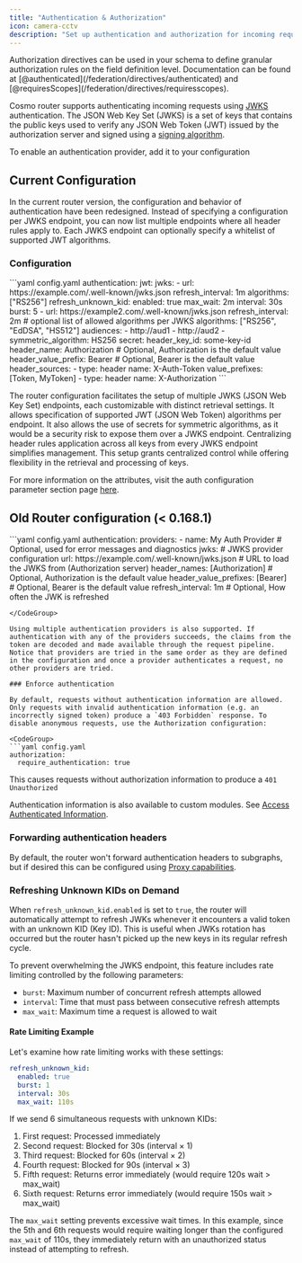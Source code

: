 ```yaml
---
title: "Authentication & Authorization"
icon: camera-cctv
description: "Set up authentication and authorization for incoming requests"
---
```


<Info>
  Authorization directives can be used in your schema to define granular authorization rules on the field definition level. Documentation can be found at [@authenticated](/federation/directives/authenticated) and [@requiresScopes](/federation/directives/requiresscopes).
</Info>

Cosmo router supports authenticating incoming requests using [JWKS](https://auth0.com/docs/secure/tokens/json-web-tokens/json-web-key-sets) authentication. The JSON Web Key Set (JWKS) is a set of keys that contains the public keys used to verify any JSON Web Token (JWT) issued by the authorization server and signed using a [signing algorithm](https://auth0.com/docs/tokens/concepts/signing-algorithms).

To enable an authentication provider, add it to your configuration

## Current Configuration

In the current router version, the configuration and behavior of authentication have been redesigned. Instead of specifying a configuration per JWKS endpoint, you can now list multiple endpoints where all header rules apply to. Each JWKS endpoint can optionally specify a whitelist of supported JWT algorithms.

### Configuration

<CodeGroup>
  ```yaml config.yaml
  authentication:
    jwt:
      jwks:
        - url: https://example.com/.well-known/jwks.json
          refresh_interval: 1m
          algorithms: ["RS256"]
          refresh_unknown_kid:
            enabled: true
            max_wait: 2m
            interval: 30s
            burst: 5
        - url: https://example2.com/.well-known/jwks.json
          refresh_interval: 2m
          # optional list of allowed algorithms per JWKS
          algorithms: ["RS256", "EdDSA", "HS512"]
          audiences:
            - http://aud1
            - http://aud2
        - symmetric_algorithm: HS256
          secret: <your_secret>
          header_key_id: some-key-id
      header_name: Authorization # Optional, Authorization is the default value
      header_value_prefix: Bearer # Optional, Bearer is the default value
      header_sources:
        - type: header
          name: X-Auth-Token
          value_prefixes: [Token, MyToken]
        - type: header
          name: X-Authorization
  ```
</CodeGroup>

The router configuration facilitates the setup of multiple JWKS (JSON Web Key Set) endpoints, each customizable with distinct retrieval settings. It allows specification of supported JWT (JSON Web Token) algorithms per endpoint. It also allows the use of secrets for symmetric algorithms, as it would be a security risk to expose them over a JWKS endpoint. Centralizing header rules application across all keys from every JWKS endpoint simplifies management. This setup grants centralized control while offering flexibility in the retrieval and processing of keys.

For more information on the attributes, visit the auth configuration parameter section page [here](/router/configuration#authentication).



## Old Router configuration (\< 0.168.1)

<CodeGroup>
  ```yaml config.yaml
  authentication:
    providers:
      - name: My Auth Provider # Optional, used for error messages and diagnostics
        jwks: # JWKS provider configuration
          url: https://example.com/.well-known/jwks.json # URL to load the JWKS from (Authorization server)
          header_names: [Authorization] # Optional, Authorization is the default value
          header_value_prefixes: [Bearer] # Optional, Bearer is the default value
          refresh_interval: 1m # Optional, How often the JWK is refreshed

  ```
</CodeGroup>

Using multiple authentication providers is also supported. If authentication with any of the providers succeeds, the claims from the token are decoded and made available through the request pipeline. Notice that providers are tried in the same order as they are defined in the configuration and once a provider authenticates a request, no other providers are tried.

### Enforce authentication

By default, requests without authentication information are allowed. Only requests with invalid authentication information (e.g. an incorrectly signed token) produce a `403 Forbidden` response. To disable anonymous requests, use the Authorization configuration:

<CodeGroup>
  ```yaml config.yaml
  authorization:
    require_authentication: true
  ```
</CodeGroup>

This causes requests without authorization information to produce a `401 Unauthorized`

Authentication information is also available to custom modules. See [Access Authenticated Information](/router/custom-modules#access-authentication-information).

### Forwarding authentication headers

By default, the router won't forward authentication headers to subgraphs, but if desired this can be configured using [Proxy capabilities](/router/proxy-capabilities).


### Refreshing Unknown KIDs on Demand

When `refresh_unknown_kid.enabled` is set to `true`, the router will automatically attempt to refresh JWKs whenever it encounters a valid token with an unknown KID (Key ID). This is useful when JWKs rotation has occurred but the router hasn't picked up the new keys in its regular refresh cycle.

To prevent overwhelming the JWKS endpoint, this feature includes rate limiting controlled by the following parameters:
- `burst`: Maximum number of concurrent refresh attempts allowed
- `interval`: Time that must pass between consecutive refresh attempts
- `max_wait`: Maximum time a request is allowed to wait

#### Rate Limiting Example

Let's examine how rate limiting works with these settings:
```yaml
refresh_unknown_kid:
  enabled: true
  burst: 1
  interval: 30s
  max_wait: 110s
```

If we send 6 simultaneous requests with unknown KIDs:
1. First request: Processed immediately
2. Second request: Blocked for 30s (interval × 1)
3. Third request: Blocked for 60s (interval × 2)
4. Fourth request: Blocked for 90s (interval × 3)
5. Fifth request: Returns error immediately (would require 120s wait > max_wait)
6. Sixth request: Returns error immediately (would require 150s wait > max_wait)

The `max_wait` setting prevents excessive wait times. In this example, since the 5th and 6th requests would require waiting longer than the configured `max_wait` of 110s, they immediately return with an unauthorized status instead of attempting to refresh.

